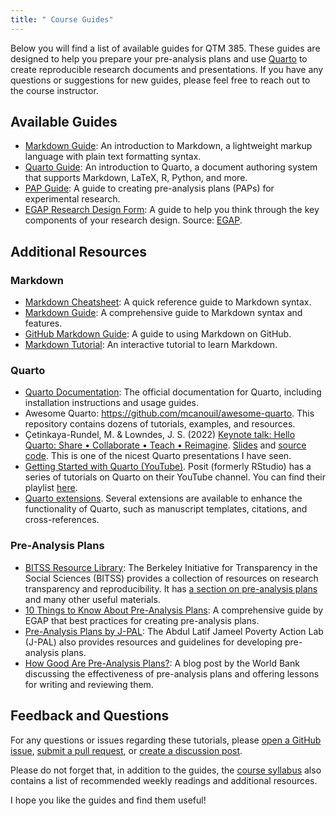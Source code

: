 ```yaml
---
title: " Course Guides"
---
```


Below you will find a list of available guides for QTM 385. These guides are designed to help you prepare your pre-analysis plans and use [Quarto](https://quarto.org/) to create reproducible research documents and presentations. If you have any questions or suggestions for new guides, please feel free to reach out to the course instructor.

## Available Guides

- [Markdown Guide](markdown.qmd): An introduction to Markdown, a lightweight markup language with plain text formatting syntax.
- [Quarto Guide](quarto.qmd): An introduction to Quarto, a document authoring system that supports Markdown, LaTeX, R, Python, and more.
- [PAP Guide](pap.qmd): A guide to creating pre-analysis plans (PAPs) for experimental research.
- [EGAP Research Design Form](design-form.qmd): A guide to help you think through the key components of your research design. Source: [EGAP](https://egap.github.io/learningdays-resources/Exercises/design-form.html).

## Additional Resources

### Markdown

- [Markdown Cheatsheet](https://www.markdownguide.org/cheat-sheet/): A quick reference guide to Markdown syntax.
- [Markdown Guide](https://www.markdownguide.org/): A comprehensive guide to Markdown syntax and features.
- [GitHub Markdown Guide](https://guides.github.com/features/mastering-markdown/): A guide to using Markdown on GitHub.
- [Markdown Tutorial](https://www.markdowntutorial.com/): An interactive tutorial to learn Markdown.

### Quarto

- [Quarto Documentation](https://quarto.org/docs/): The official documentation for Quarto, including installation instructions and usage guides.
- Awesome Quarto: <https://github.com/mcanouil/awesome-quarto>. This repository contains dozens of tutorials, examples, and resources. 
- Çetinkaya-Rundel, M. & Lowndes, J. S. (2022) [Keynote talk: Hello Quarto: Share • Collaborate • Teach • Reimagine](https://www.youtube.com/watch?v=p7Hxu4coDl8). [Slides](https://mine.quarto.pub/hello-quarto/#/hello-quarto-title) and [source code](https://github.com/mine-cetinkaya-rundel/hello-quarto). This is one of the nicest Quarto presentations I have seen.
- [Getting Started with Quarto (YouTube)](https://www.youtube.com/watch?v=_f3latmOhew&t=2s). Posit (formerly RStudio) has a series of tutorials on Quarto on their YouTube channel. You can find their playlist [here](https://www.youtube.com/playlist?list=PL9HYL-VRX0oQI8fVioFxMTBrViFnRX_Df).
- [Quarto extensions](https://quarto.org/docs/extensions/). Several extensions are available to enhance the functionality of Quarto, such as manuscript templates, citations, and cross-references.

### Pre-Analysis Plans

- [BITSS Resource Library](https://www.bitss.org/resource-library/): The Berkeley Initiative for Transparency in the Social Sciences (BITSS) provides a collection of resources on research transparency and reproducibility. It has [a section on pre-analysis plans](https://www.bitss.org/resource-library/?_sft_resource_tag=pre-analysis-plans#search-filter-results-8443) and many other useful materials.
- [10 Things to Know About Pre-Analysis Plans](https://egap.org/resource/10-things-to-know-about-pre-analysis-plans/): A comprehensive guide by EGAP that best practices for creating pre-analysis plans.
- [Pre-Analysis Plans by J-PAL](https://www.povertyactionlab.org/resource/pre-analysis-plans): The Abdul Latif Jameel Poverty Action Lab (J-PAL) also provides resources and guidelines for developing pre-analysis plans.
- [How Good Are Pre-Analysis Plans?](https://blogs.worldbank.org/en/impactevaluations/how-good-are-pre-analysis-plans-practice-and-lessons-writingreviewing-your-next): A blog post by the World Bank discussing the effectiveness of pre-analysis plans and offering lessons for writing and reviewing them.

## Feedback and Questions

For any questions or issues regarding these tutorials, please [open a GitHub issue](https://github.com/danilofreire/qtm385/issues), [submit a pull request](https://github.com/danilofreire/qtm385/pulls), or [create a discussion post](https://github.com/danilofreire/qtm385/discussions). 

Please do not forget that, in addition to the guides, the [course syllabus](https://danilofreire.github.io/qtm385/syllabus.html#course-outline-and-suggested-readings) also contains a list of recommended weekly readings and additional resources.

I hope you like the guides and find them useful! 
